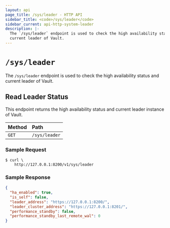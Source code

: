 ```yaml
---
layout: api
page_title: /sys/leader - HTTP API
sidebar_title: <code>/sys/leader</code>
sidebar_current: api-http-system-leader
description: |-
  The `/sys/leader` endpoint is used to check the high availability status and
  current leader of Vault.
---
```


# `/sys/leader`

The `/sys/leader` endpoint is used to check the high availability status and
current leader of Vault.

## Read Leader Status

This endpoint returns the high availability status and current leader instance
of Vault.

| Method   | Path                         |
| :--------------------------- | :--------------------- |
| `GET`    | `/sys/leader`                |

### Sample Request

```
$ curl \
    http://127.0.0.1:8200/v1/sys/leader
```

### Sample Response

```json
{
  "ha_enabled": true,
  "is_self": false,
  "leader_address": "https://127.0.0.1:8200/",
  "leader_cluster_address": "https://127.0.0.1:8201/",
  "performance_standby": false,
  "performance_standby_last_remote_wal": 0
}
```
